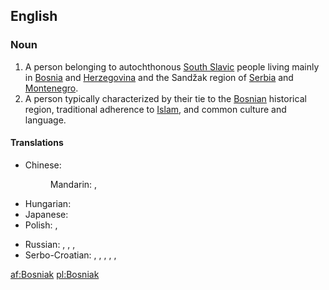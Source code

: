 ==English==
{{rfe}}
===Noun===
{{wikipedia|Bosniaks}}
{{en-noun}}

# A person belonging to autochthonous [[South Slavic]] people living mainly in [[Bosnia]] and [[Herzegovina]] and the Sandžak region of [[Serbia]] and [[Montenegro]].
# A person typically characterized by their tie to the [[Bosnian]] historical region, traditional adherence to [[Islam]], and common culture and language.

====Translations====
{{trans-top|a person from Bosnia and Herzegovina}}
* Chinese:
*: Mandarin: {{t|cmn|波斯尼亞人|sc=Hani}}, {{t|cmn|波斯尼亚人|tr=Bōsīníyǎ-rén|sc=Hani}}
* Hungarian: {{t+|hu|bosnyák}}
* Japanese: {{t|ja|ボスニア人|tr=Bosunia-jin}}
* Polish: {{t|pl|Bośniak|m}}, {{t|pl|Bośniaczka|f}}
{{trans-mid}}
* Russian: {{t+|ru|босниец|m|tr=bosníjec}}, {{t|ru|бошняк|m|tr=bošnják}}, {{t|ru|боснийка|f|tr=bosníjka}}, {{t|ru|бошнячка|f|tr=bošnjáčka}}
* Serbo-Croatian: {{t|sh|Бошњак|m|alt=Бо̀шња̄к|sc=Cyrl|xs=Serbo-Croatian}}, {{t|sh|Bošnjak|m|alt=Bòšnjāk|xs=Serbo-Croatian}}, {{t|sh|Босанац|m|alt=Боса́нац|sc=Cyrl|xs=Serbo-Croatian}}, {{t|sh|Bosanac|m|alt=Bosánac|xs=Serbo-Croatian}}, {{t|sh|Босанка|f|sc=Cyrl|xs=Serbo-Croatian}}, {{t|sh|Bosanka|f|alt=Bòsānka|xs=Serbo-Croatian}}
{{trans-bottom}}

{{trans-top|a person with ties to Bosnia}}
{{trans-mid}}
{{trans-bottom}}

[[af:Bosniak]]
[[pl:Bosniak]]